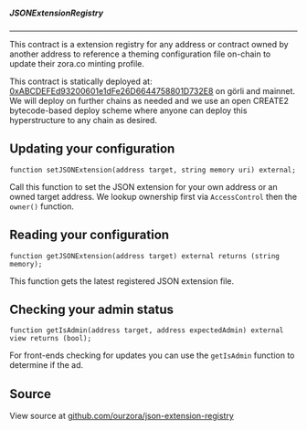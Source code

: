 
##### JSONExtensionRegistry
---

This contract is a extension registry for any address or contract owned by another address to reference a theming configuration file on-chain to update their zora.co minting profile.

This contract is statically deployed at: [0xABCDEFEd93200601e1dFe26D6644758801D732E8](https://etherscan.io/address/0xABCDEFEd93200601e1dFe26D6644758801D732E8) on görli and mainnet. We will deploy on further chains as needed and we use an open CREATE2 bytecode-based deploy scheme where anyone can deploy this hyperstructure to any chain as desired.

## Updating your configuration

`function setJSONExtension(address target, string memory uri) external;`

Call this function to set the JSON extension for your own address or an owned target address. We lookup ownership first via `AccessControl` then the `owner()` function.

## Reading your configuration

`function getJSONExtension(address target) external returns (string memory);`

This function gets the latest registered JSON extension file.

## Checking your admin status

`function getIsAdmin(address target, address expectedAdmin) external view returns (bool);`

For front-ends checking for updates you can use the `getIsAdmin` function to determine if the ad.

## Source

View source at [github.com/ourzora/json-extension-registry](https://github.com/ourzora/json-extension-registry/)
